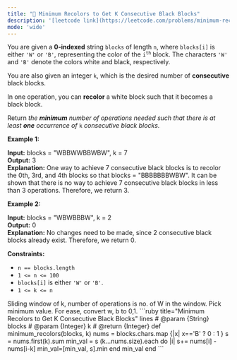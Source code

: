 ```yaml
---
title: "🧩 Minimum Recolors to Get K Consecutive Black Blocks"
description: '[leetcode link](https://leetcode.com/problems/minimum-recolors-to-get-k-consecutive-black-blocks/description/)'
mode: 'wide'
---
```

<Tabs>
  <Tab title="Question" icon="circle-question" iconType="regular">
    <Card>
      <p>You are given a <strong>0-indexed</strong> string <code>blocks</code> of length <code>n</code>, where <code>blocks[i]</code> is either <code>&#39;W&#39;</code> or <code>&#39;B&#39;</code>, representing the color of the <code>i<sup>th</sup></code> block. The characters <code>&#39;W&#39;</code> and <code>&#39;B&#39;</code> denote the colors white and black, respectively.</p>  <p>You are also given an integer <code>k</code>, which is the desired number of <strong>consecutive</strong> black blocks.</p>  <p>In one operation, you can <strong>recolor</strong> a white block such that it becomes a black block.</p>  <p>Return<em> the <strong>minimum</strong> number of operations needed such that there is at least <strong>one</strong> occurrence of </em><code>k</code><em> consecutive black blocks.</em></p>   <p><strong class="example">Example 1:</strong></p>   <strong>Input:</strong> blocks = &quot;WBBWWBBWBW&quot;, k = 7 <br/> <strong>Output:</strong> 3 <br/> <strong>Explanation:</strong> One way to achieve 7 consecutive black blocks is to recolor the 0th, 3rd, and 4th blocks so that blocks = &quot;BBBBBBBWBW&quot;.  It can be shown that there is no way to achieve 7 consecutive black blocks in less than 3 operations. Therefore, we return 3.   <p><strong class="example">Example 2:</strong></p>   <strong>Input:</strong> blocks = &quot;WBWBBBW&quot;, k = 2 <br/> <strong>Output:</strong> 0 <br/> <strong>Explanation:</strong> No changes need to be made, since 2 consecutive black blocks already exist. Therefore, we return 0.    <p><strong>Constraints:</strong></p>  <ul>  <li><code>n == blocks.length</code></li>  <li><code>1 &lt;= n &lt;= 100</code></li>  <li><code>blocks[i]</code> is either <code>&#39;W&#39;</code> or <code>&#39;B&#39;</code>.</li>  <li><code>1 &lt;= k &lt;= n</code></li> </ul> 
    </Card>
  </Tab>
  <Tab title="Solution" icon="lightbulb" iconType="regular" >
    <Card>
      Sliding window of k, number of operations is no. of W in the window. Pick minimum value. For ease, convert w, b to 0,1.
</Card>
  <Expandable title="code">
    <CodeGroup dropdown>
```ruby title="Minimum Recolors to Get K Consecutive Black Blocks" lines
# @param {String} blocks
# @param {Integer} k
# @return {Integer}
def minimum_recolors(blocks, k)
  nums = blocks.chars.map {|x| x=='B' ? 0 : 1 }
  s = nums.first(k).sum
  min_val = s
  (k...nums.size).each do |i|
    s+= nums[i] - nums[i-k]
    min_val=[min_val, s].min
  end
  min_val
end
```
    </CodeGroup>
  </Expandable>
  </Tab>
</Tabs>